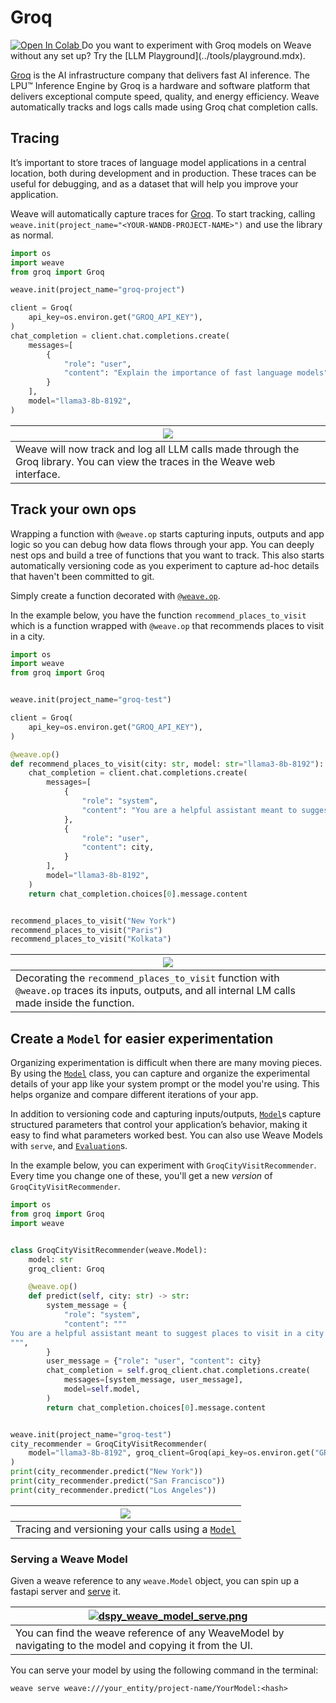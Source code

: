 # Groq

<a target="_blank" href="https://colab.research.google.com/github/wandb/examples/blob/master/weave/docs/quickstart_groq.ipynb">
  <img src="https://colab.research.google.com/assets/colab-badge.svg" alt="Open In Colab"/>
</a>

<Note>
Do you want to experiment with Groq models on Weave without any set up? Try the [LLM Playground](../tools/playground.mdx).
</Note>

[Groq](https://groq.com/) is the AI infrastructure company that delivers fast AI inference. The LPU™ Inference Engine by Groq is a hardware and software platform that delivers exceptional compute speed, quality, and energy efficiency. Weave automatically tracks and logs calls made using Groq chat completion calls.

## Tracing

It’s important to store traces of language model applications in a central location, both during development and in production. These traces can be useful for debugging, and as a dataset that will help you improve your application.

Weave will automatically capture traces for [Groq](https://groq.com/). To start tracking, calling `weave.init(project_name="<YOUR-WANDB-PROJECT-NAME>")` and use the library as normal.

```python
import os
import weave
from groq import Groq

weave.init(project_name="groq-project")

client = Groq(
    api_key=os.environ.get("GROQ_API_KEY"),
)
chat_completion = client.chat.completions.create(
    messages=[
        {
            "role": "user",
            "content": "Explain the importance of fast language models",
        }
    ],
    model="llama3-8b-8192",
)
```

| ![](./imgs/groq/groq_weave_dasboard.png) |
|---|
| Weave will now track and log all LLM calls made through the Groq library. You can view the traces in the Weave web interface. |

## Track your own ops

Wrapping a function with `@weave.op` starts capturing inputs, outputs and app logic so you can debug how data flows through your app. You can deeply nest ops and build a tree of functions that you want to track. This also starts automatically versioning code as you experiment to capture ad-hoc details that haven't been committed to git.

Simply create a function decorated with [`@weave.op`](/guides/tracking/ops).

In the example below, you have the function `recommend_places_to_visit` which is a function wrapped with `@weave.op` that recommends places to visit in a city.

```python
import os
import weave
from groq import Groq


weave.init(project_name="groq-test")

client = Groq(
    api_key=os.environ.get("GROQ_API_KEY"),
)

@weave.op()
def recommend_places_to_visit(city: str, model: str="llama3-8b-8192"):
    chat_completion = client.chat.completions.create(
        messages=[
            {
                "role": "system",
                "content": "You are a helpful assistant meant to suggest places to visit in a city",
            },
            {
                "role": "user",
                "content": city,
            }
        ],
        model="llama3-8b-8192",
    )
    return chat_completion.choices[0].message.content


recommend_places_to_visit("New York")
recommend_places_to_visit("Paris")
recommend_places_to_visit("Kolkata")
```

| ![](./imgs/groq/groq_weave_tracing.png) |
|---|
| Decorating the `recommend_places_to_visit` function with `@weave.op` traces its inputs, outputs, and all internal LM calls made inside the function.  |

## Create a `Model` for easier experimentation

Organizing experimentation is difficult when there are many moving pieces. By using the [`Model`](../core-types/models) class, you can capture and organize the experimental details of your app like your system prompt or the model you're using. This helps organize and compare different iterations of your app. 

In addition to versioning code and capturing inputs/outputs, [`Model`](../core-types/models)s capture structured parameters that control your application’s behavior, making it easy to find what parameters worked best. You can also use Weave Models with `serve`, and [`Evaluation`](../core-types/evaluations.mdx)s.

In the example below, you can experiment with `GroqCityVisitRecommender`. Every time you change one of these, you'll get a new _version_ of `GroqCityVisitRecommender`.

```python
import os
from groq import Groq
import weave


class GroqCityVisitRecommender(weave.Model):
    model: str
    groq_client: Groq

    @weave.op()
    def predict(self, city: str) -> str:
        system_message = {
            "role": "system",
            "content": """
You are a helpful assistant meant to suggest places to visit in a city
""",
        }
        user_message = {"role": "user", "content": city}
        chat_completion = self.groq_client.chat.completions.create(
            messages=[system_message, user_message],
            model=self.model,
        )
        return chat_completion.choices[0].message.content


weave.init(project_name="groq-test")
city_recommender = GroqCityVisitRecommender(
    model="llama3-8b-8192", groq_client=Groq(api_key=os.environ.get("GROQ_API_KEY"))
)
print(city_recommender.predict("New York"))
print(city_recommender.predict("San Francisco"))
print(city_recommender.predict("Los Angeles"))
```

| ![](./imgs/groq/groq_weave_model.png) |
|---|
| Tracing and versioning your calls using a [`Model`](../core-types/models) |

### Serving a Weave Model

Given a weave reference to any `weave.Model` object, you can spin up a fastapi server and [serve](https://wandb.github.io/weave/guides/tools/serve) it.

| [![dspy_weave_model_serve.png](./imgs/groq/groq_weave_model_version.png)](https://wandb.ai/geekyrakshit/groq-test/weave/objects/GroqCityVisitRecommender/versions/6O1xPTJ9yFx8uuCjJAlI7KgcVYxXKn7JxfmVD9AQT5Q) |
|---|
| You can find the weave reference of any WeaveModel by navigating to the model and copying it from the UI. |

You can serve your model by using the following command in the terminal:

```shell
weave serve weave:///your_entity/project-name/YourModel:<hash>
```